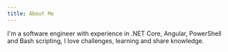 ```yaml
---
title: About Me
---
```


I'm a software engineer with experience in .NET Core, Angular, PowerShell and Bash scripting, I love challenges, learning and share knowledge.

